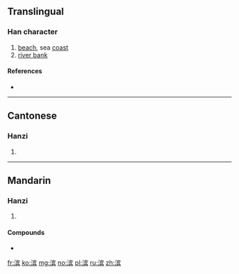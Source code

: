 {{also|濱}}
==Translingual==

===Han character===
{{Han char|rn=85|rad=水|as=10|sn=13|four=|canj=水十人金 (EJOC)}}

# [[beach]], sea [[coast]]
# [[river bank]]

====References====
* {{Han ref|kx=0643.241|hdz=31708.040|uh=6EE8|ud=28392}}

----

==Cantonese==

===Hanzi===
{{yue-hanzi|jyut=ban1|y=ban1|tra=濱}}

# {{defn|lang=yue|sort=水10}}

----

==Mandarin==

===Hanzi===
{{cmn-hanzi|tra=濱|pin=[[bīn]] ([[bin1]])|wg=pin<sup>1</sup>}}

# {{defn|lang=cmn|sort=水10}}

====Compounds====
* {{l|cmn|哈尔滨|tr=Hāěrbīn}}

[[fr:滨]]
[[ko:滨]]
[[mg:滨]]
[[no:滨]]
[[pl:滨]]
[[ru:滨]]
[[zh:滨]]
